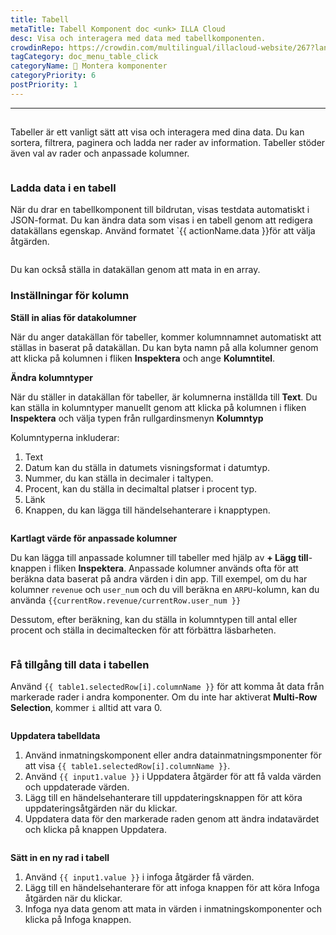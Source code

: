 ```yaml
---
title: Tabell
metaTitle: Tabell Komponent doc <unk> ILLA Cloud
desc: Visa och interagera med data med tabellkomponenten.
crowdinRepo: https://crowdin.com/multilingual/illacloud-website/267?languages=sv&filter=basic&value=0
tagCategory: doc_menu_table_click
categoryName: 🧬 Montera komponenter
categoryPriority: 6
postPriority: 1
---
```


* * *

## <h2 hidden>Tabell</h2>

Tabeller är ett vanligt sätt att visa och interagera med dina data. Du kan sortera, filtrera, paginera och ladda ner rader av information. Tabeller stöder även val av rader och anpassade kolumner.

<img
  src='https://cdn.illacloud.com/official-website/img/docs/assemble/table.png'
  alt=""
/>

### Ladda data i en tabell

När du drar en tabellkomponent till bildrutan, visas testdata automatiskt i JSON-format. Du kan ändra data som visas i en tabell genom att redigera datakällans egenskap. Använd formatet \`{{ actionName.data }}för att välja åtgärden.

<img
  src='https://cdn.illacloud.com/official-website/img/docs/assemble/table1.png'
  alt=""
/>

Du kan också ställa in datakällan genom att mata in en array.

### Inställningar för kolumn

**Ställ in alias för datakolumner**

När du anger datakällan för tabeller, kommer kolumnnamnet automatiskt att ställas in baserat på datakällan. Du kan byta namn på alla kolumner genom att klicka på kolumnen i fliken **Inspektera** och ange **Kolumntitel**.

**Ändra kolumntyper**

När du ställer in datakällan för tabeller, är kolumnerna inställda till **Text**. Du kan ställa in kolumntyper manuellt genom att klicka på kolumnen i fliken **Inspektera** och välja typen från rullgardinsmenyn **Kolumntyp**

Kolumntyperna inkluderar:

1.  Text
2.  Datum kan du ställa in datumets visningsformat i datumtyp.
3.  Nummer, du kan ställa in decimaler i taltypen.
4.  Procent, kan du ställa in decimaltal platser i procent typ.
5.  Länk
6.  Knappen, du kan lägga till händelsehanterare i knapptypen.

<img
  src='https://cdn.illacloud.com/official-website/img/docs/assemble/table2.png'
  alt=""
/>

**Kartlagt värde för anpassade kolumner**

Du kan lägga till anpassade kolumner till tabeller med hjälp av **+ Lägg till**-knappen i fliken **Inspektera**. Anpassade kolumner används ofta för att beräkna data baserat på andra värden i din app. Till exempel, om du har kolumner `revenue` och `user_num` och du vill beräkna en `ARPU`-kolumn, kan du använda `{{currentRow.revenue/currentRow.user_num }}`

Dessutom, efter beräkning, kan du ställa in kolumntypen till antal eller procent och ställa in decimaltecken för att förbättra läsbarheten.

<img
  src='https://cdn.illacloud.com/official-website/img/docs/assemble/table3.png'
  alt=""
/>

### Få tillgång till data i tabellen

Använd `{{ table1.selectedRow[i].columnName }}` för att komma åt data från markerade rader i andra komponenter. Om du inte har aktiverat **Multi-Row Selection**, kommer `i` alltid att vara 0.

<img
  src='https://cdn.illacloud.com/official-website/img/docs/assemble/table4.png'
  alt=""
/>

**Uppdatera tabelldata**

1.  Använd inmatningskomponent eller andra datainmatningsmponenter för att visa `{{ table1.selectedRow[i].columnName }}`.
2.  Använd `{{ input1.value }}` i Uppdatera åtgärder för att få valda värden och uppdaterade värden.
3.  Lägg till en händelsehanterare till uppdateringsknappen för att köra uppdateringsåtgärden när du klickar.
4.  Uppdatera data för den markerade raden genom att ändra indatavärdet och klicka på knappen Uppdatera.

<img
  src='https://cdn.illacloud.com/official-website/img/docs/assemble/table5.png'
  alt=""
/>

**Sätt in en ny rad i tabell**

1.  Använd `{{ input1.value }}` i infoga åtgärder få värden.
2.  Lägg till en händelsehanterare för att infoga knappen för att köra Infoga åtgärden när du klickar.
3.  Infoga nya data genom att mata in värden i inmatningskomponenter och klicka på Infoga knappen.

<img
  src='https://cdn.illacloud.com/official-website/img/docs/assemble/table6.png'
  alt=""
/>
